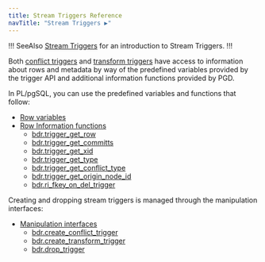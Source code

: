 ```yaml
---
title: Stream Triggers Reference
navTitle: "Stream Triggers ▶"
---
```


!!! SeeAlso
[Stream Triggers](../../striggers) for an introduction to Stream Triggers.
!!!

Both [conflict triggers](../../striggers/#conflict-triggers) and [transform triggers](../../striggers/#transform-triggers) have access to information about
rows and metadata by way of the predefined variables provided by the trigger API and
additional information functions provided by PGD.

In PL/pgSQL, you can use the predefined variables and functions that follow:

* [Row variables](rowvariables)
* [Row Information functions](rowfunctions)
  * [bdr.trigger_get_row](rowfunctions/#bdrtrigger_get_row)
  * [bdr.trigger_get_committs](rowfunctions/#bdrtrigger_get_committs)
  * [bdr.trigger_get_xid](rowfunctions/#bdrtrigger_get_xid)
  * [bdr.trigger_get_type](rowfunctions/#bdrtrigger_get_type)
  * [bdr.trigger_get_conflict_type](rowfunctions/#bdrtrigger_get_conflict_type)
  * [bdr.trigger_get_origin_node_id](rowfunctions/#bdrtrigger_get_get_origin_node_id)
  * [bdr.ri_fkey_on_del_trigger](rowfunctions/#bdrri_fkey_on_del_trigger)

Creating and dropping stream triggers is managed through the manipulation interfaces:

* [Manipulation interfaces](interfaces)
  * [bdr.create_conflict_trigger](interfaces/#bdrcreate_conflict_trigger)
  * [bdr.create_transform_trigger](interfaces/#bdrcreate_transform_trigger)
  * [bdr.drop_trigger](interfaces/#bdrdrop_trigger)
